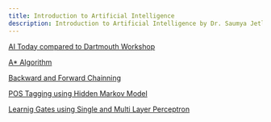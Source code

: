 ```yaml
---
title: Introduction to Artificial Intelligence
description: Introduction to Artificial Intelligence by Dr. Saumya Jetley
---
```


[AI Today compared to Dartmouth Workshop](01_Lab01.qmd)

[A* Algorithm](02_Lab2_Submission_A_Star.ipynb)

[Backward and Forward Chainning](03_Lab4_Chainning.ipynb)

[POS Tagging using Hidden Markov Model](04_Lab5_HMM.ipynb)

[Learnig Gates using Single and Multi Layer Perceptron](05_Lab6_MLP.ipynb)

<!-- [Backward and Forward Chainning](06_Article.qmd) -->